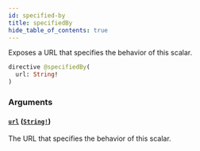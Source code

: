 ```yaml
---
id: specified-by
title: specifiedBy
hide_table_of_contents: true
---
```



Exposes a URL that specifies the behavior of this scalar.

```graphql
directive @specifiedBy(
  url: String!
)
```


### Arguments

#### [`url`](#) ([`String!`](/schema/scalars/string))

The URL that specifies the behavior of this scalar.





